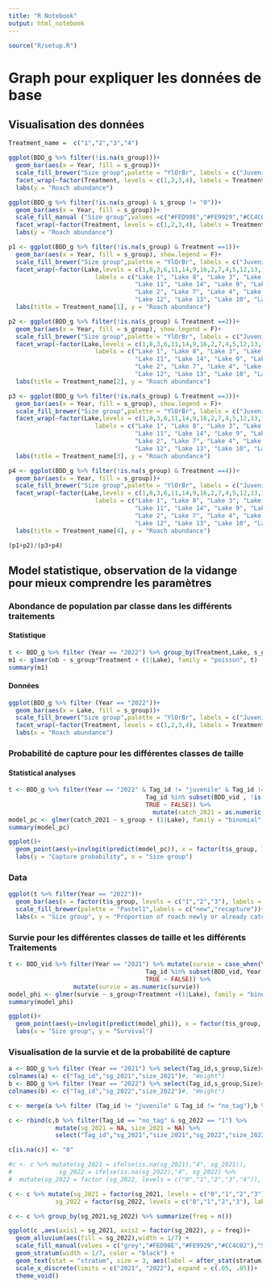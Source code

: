 ```yaml
---
title: "R Notebook"
output: html_notebook
---
```


```r
source("R/setup.R")
```


# Graph pour expliquer les données de base

## Visualisation des données

```r
Treatment_name =  c("1","2","3","4")

ggplot(BDD_g %>% filter(!is.na(s_group)))+
  geom_bar(aes(x = Year, fill = s_group))+
  scale_fill_brewer("Size group",palette = "YlOrBr", labels = c("Juvenile","Small","Medium","Large"))+
  facet_wrap(~factor(Treatment, levels = c(1,2,3,4), labels = Treatment_name))+
  labs(y = "Roach abundance") 

ggplot(BDD_g %>% filter(!is.na(s_group) & s_group != "0"))+
  geom_bar(aes(x = Year, fill = s_group))+
  scale_fill_manual ("Size group",values =c("#FED98E","#FE9929","#CC4C02"), labels = c("Small","Medium","Large"))+
  facet_wrap(~factor(Treatment, levels = c(1,2,3,4), labels = Treatment_name))+
  labs(y = "Roach abundance")

p1 <- ggplot(BDD_g %>% filter(!is.na(s_group) & Treatment ==1))+
  geom_bar(aes(x = Year, fill = s_group), show.legend = F)+
  scale_fill_brewer("Size group",palette = "YlOrBr", labels = c("Juvenile","Small","Medium","Large"))+
  facet_wrap(~factor(Lake,levels = c(1,8,3,6,11,14,9,16,2,7,4,5,12,13,10,15),
                        labels = c("Lake 1", "Lake 8", "Lake 3", "Lake 6",
                                   "Lake 11", "Lake 14", "Lake 9", "Lake 16",
                                   "Lake 2", "Lake 7", "Lake 4", "Lake 5",
                                   "Lake 12", "Lake 13", "Lake 10", "Lake 15")))+
  labs(title = Treatment_name[1], y = "Roach abundance")

p2 <- ggplot(BDD_g %>% filter(!is.na(s_group) & Treatment ==2))+
  geom_bar(aes(x = Year, fill = s_group), show.legend = F)+
  scale_fill_brewer("Size group",palette = "YlOrBr", labels = c("Juvenile","Small","Medium","Large"))+
  facet_wrap(~factor(Lake,levels = c(1,8,3,6,11,14,9,16,2,7,4,5,12,13,10,15),
                        labels = c("Lake 1", "Lake 8", "Lake 3", "Lake 6",
                                   "Lake 11", "Lake 14", "Lake 9", "Lake 16",
                                   "Lake 2", "Lake 7", "Lake 4", "Lake 5",
                                   "Lake 12", "Lake 13", "Lake 10", "Lake 15")))+
  labs(title = Treatment_name[2], y = "Roach abundance")

p3 <- ggplot(BDD_g %>% filter(!is.na(s_group) & Treatment ==3))+
  geom_bar(aes(x = Year, fill = s_group), show.legend = F)+
  scale_fill_brewer("Size group",palette = "YlOrBr", labels = c("Juvenile","Small","Medium","Large"))+
  facet_wrap(~factor(Lake,levels = c(1,8,3,6,11,14,9,16,2,7,4,5,12,13,10,15),
                        labels = c("Lake 1", "Lake 8", "Lake 3", "Lake 6",
                                   "Lake 11", "Lake 14", "Lake 9", "Lake 16",
                                   "Lake 2", "Lake 7", "Lake 4", "Lake 5",
                                   "Lake 12", "Lake 13", "Lake 10", "Lake 15")))+
  labs(title = Treatment_name[3], y = "Roach abundance")

p4 <- ggplot(BDD_g %>% filter(!is.na(s_group) & Treatment ==4))+
  geom_bar(aes(x = Year, fill = s_group))+
  scale_fill_brewer("Size group",palette = "YlOrBr", labels = c("Juvenile","Small","Medium","Large"))+
  facet_wrap(~factor(Lake,levels = c(1,8,3,6,11,14,9,16,2,7,4,5,12,13,10,15),
                        labels = c("Lake 1", "Lake 8", "Lake 3", "Lake 6",
                                   "Lake 11", "Lake 14", "Lake 9", "Lake 16",
                                   "Lake 2", "Lake 7", "Lake 4", "Lake 5",
                                   "Lake 12", "Lake 13", "Lake 10", "Lake 15")))+
  labs(title = Treatment_name[4], y = "Roach abundance")

(p1+p2)/(p3+p4)
```
## Model statistique, observation de la vidange pour mieux comprendre les paramètres

### Abondance de population par classe dans les différents traitements

#### Statistique

```r
t <- BDD_g %>% filter (Year == "2022") %>% group_by(Treatment,Lake, s_group) %>% summarize(nb = n())
m1 <- glmer(nb ~ s_group*Treatment + (1|Lake), family = "poisson", t)
summary(m1)
```

#### Données

```r
ggplot(BDD_g %>% filter (Year == "2022"))+
  geom_bar(aes(x = Lake, fill = s_group))+
  scale_fill_brewer("Size group",palette = "YlOrBr", labels = c("Juvenile","Small","Medium","Large"))+
  facet_wrap(~factor(Treatment, levels = c(1,2,3,4), labels = Treatment_name), scales= "free_x")+
  labs(x = "Roach abundance")
```

### Probabilité de capture pour les différentes classes de taille

#### Statistical analyses

```r
t <- BDD_g %>% filter(Year == "2022" & Tag_id != "juvenile" & Tag_id != "no_tag") %>% mutate (catch_2021 = case_when(Year == "2021" ~ TRUE,
                                      Tag_id %in% subset(BDD_vid , !is.na(Tag_id) & Year == "2021")$Tag_id ~ TRUE,
                                      TRUE ~ FALSE)) %>%
                                        mutate(catch_2021 = as.numeric(catch_2021))
model_pc <- glmer(catch_2021 ~ s_group + (1|Lake), family = "binomial", t)
summary(model_pc)
```

```r
ggplot()+
  geom_point(aes(y=invlogit(predict(model_pc)), x = factor(t$s_group, levels = c("1","2","3"), labels = c("Small","Medium","Large"))))+
  labs(y = "Capture probability", x = "Size group")
```

### Data

```r
ggplot(t %>% filter(Year == "2022"))+
  geom_bar(aes(x = factor(t$s_group, levels = c("1","2","3"), labels = c("Small","Medium","Large")), fill = factor(catch_2021)), position = "fill")+
  scale_fill_brewer(palette = "Pastel1",labels = c("new","recapture"))+
  labs(x = "Size group", y = "Proportion of roach newly or already catched", fill = "")
```


### Survie pour les différentes classes de taille et les différents Traitements

```r
t <- BDD_vid %>% filter(Year == "2021") %>% mutate(survie = case_when(Year == "2022" ~ TRUE,
                                      Tag_id %in% subset(BDD_vid, Year == "2022")$Tag_id ~ TRUE,
                                      TRUE ~ FALSE)) %>%
                  mutate(survie = as.numeric(survie))
model_phi <- glmer(survie ~ s_group+Treatment +(1|Lake), family = "binomial", t)
summary(model_phi)
```

```r
ggplot()+
  geom_point(aes(y=invlogit(predict(model_phi)), x = factor(t$s_group, levels = c("1","2","3"), labels = c("Small","Medium","Large"))))+
  labs(x = "Size group", y = "Survival")
```

### Visualisation de la survie et de la probabilité de capture

```r
a <- BDD_g %>% filter (Year == "2021") %>% select(Tag_id,s_group,Size)#,Weight)
colnames(a) <- c("Tag_id","sg_2021","size_2021")#, "Weight")
b <- BDD_g %>% filter (Year == "2022") %>% select(Tag_id,s_group,Size)#,Weight)
colnames(b) <- c("Tag_id","sg_2022","size_2022")#, "Weight")

c <- merge(a %>% filter (Tag_id != "juvenile" & Tag_id != "no_tag"),b %>% filter (Tag_id != "juvenile" & Tag_id != "no_tag"),all=T)

c <- rbind(c,b %>% filter(Tag_id == "no_tag" & sg_2022 == "1") %>% 
             mutate(sg_2021 = NA, size_2021 = NA) %>% 
             select("Tag_id","sg_2021","size_2021","sg_2022","size_2022"))

c[is.na(c)] <- "0"

#c <- c %>% mutate(sg_2021 = ifelse(is.na(sg_2021),"4", sg_2021)),
#             sg_2022 = ifelse(is.na(sg_2022),"4", sg_2022) %>%
#  mutate(sg_2022 = factor (sg_2022, levels = c("0","1","2","3","4")), sg_2021 = factor (sg_2021, levels = #c("0","1","2","3","4")))

c <- c %>% mutate(sg_2021 = factor(sg_2021, levels = c("0","1","2","3"), labels = c("Not catched","Small","Medium","Large")),
             sg_2022 = factor(sg_2022, levels = c("0","1","2","3"), labels = c(" Dead"," Small"," Medium"," Large")))

c <- c %>% group_by(sg_2021,sg_2022) %>% summarize(freq = n())

ggplot(c ,aes(axis1 = sg_2021, axis2 = factor(sg_2022), y = freq))+
  geom_alluvium(aes(fill = sg_2022),width = 1/7) +
  scale_fill_manual(values = c("grey","#FED98E","#FE9929","#CC4C02"),"Size group in 2022")+
  geom_stratum(width = 1/7, color = "black") +
  geom_text(stat = "stratum", size = 3, aes(label = after_stat(stratum)))+
  scale_x_discrete(limits = c("2021", "2022"), expand = c(.05, .05))+
  theme_void()
```








